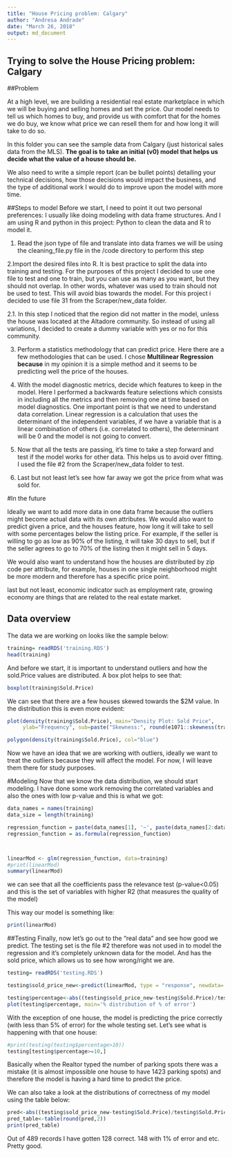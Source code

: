 ```yaml
---
title: "House Pricing problem: Calgary"
author: "Andresa Andrade"
date: "March 26, 2018"
output: md_document
---
```



## Trying to solve the House Pricing problem: Calgary
##Problem

At a high level, we are building a residential real estate marketplace in which we will be buying and selling homes and set the price. Our model needs to tell us which homes to buy, and provide us with comfort that for the homes we do buy, we know what price we can resell them for and how long it will take to do so. 


In this folder you can see the sample data from Calgary (just historical sales data from the MLS). **The goal is to take  an initial (v0) model that helps us decide what the value of a house should be.**

We also need to write a simple report (can be bullet points) detailing your technical decisions, how those decisions would impact the business, and the type of additional work I would do to improve upon the model with more time. 


##Steps to model
Before we start, I need to point it out two personal preferences: I usually like doing modeling with data frame structures. And I am using R and python in this project: Python to clean the data and R to model it.


1. Read the json type of file and translate into data frames we will be using the cleaning_file.py file in the /code directory to perform this step

2.Import the desired files into R. It is best practice to split the data into training and testing. For the purposes of this project I decided to use one file to test and one to train, but you can use as many as you want, but they should not overlap. In other words, whatever was used to train should not be used to test. This will avoid bias towards the model. For this project i decided to use file 31 from the Scraper/new_data folder.

2.1. In this step I noticed that the region did not matter in the model, unless the house was located at the Altadore community. So instead of using all variations, I decided to create a dummy variable with yes or no for this community.

3. Perform a statistics methodology that can predict price. Here there are a few methodologies that can be used. I chose **Multilinear Regression because** in my opinion it is a simple method and it seems to be predicting well the price of the houses.

4. With the model diagnostic metrics, decide which features to keep in the model. Here I performed a backwards feature selections which consists in including all the metrics and then removing one at time based on model diagnostics. One important point is that we need to understand data correlation. Linear regression is a calculation that uses the determinant of the independent variables, if we have a variable that is a linear combination of others (i.e. correlated to others), the determinant will be 0 and the model is not going to convert.

5. Now that all the tests are passing, it's time to take a step forward and test if the model works for other data. This helps us to avoid over fitting. I used the file #2 from the Scraper/new_data folder to test.

6. Last but not least let's see how far away we got the price from what was sold for.

#In the future

Ideally we want to add more data in one data frame because the outliers might become actual data with its own attributes. We would also want to predict given a price, and the houses feature, how long it will take to sell with some percentages below the listing price. For example, if the seller is willing to go as low as 90% of the listing, it will take 30 days to sell, but if the seller agrees to go to 70% of the listing then it might sell in 5 days.

We would also want to understand how the houses are distributed by zip code per attribute, for example, houses in one single neighborhood might be more modern and therefore has a specific price point.

last but not least, economic indicator such as employment rate, growing economy are things that are related to the real estate market.



## Data overview
The data we are working on looks like the sample below:
```r
training= readRDS('training.RDS')
head(training)
```



And before we start, it is important to understand outliers and how the sold.Price values are distributed. A box plot helps to see that:
```r
boxplot(training$Sold.Price)
```

We can see that there are a few houses skewed towards the $2M value. In the distribution this is even more evident:

```r
plot(density(training$Sold.Price), main="Density Plot: Sold Price", 
     ylab="Frequency", sub=paste("Skewness:", round(e1071::skewness(training$Sold.Price), 2))) 

polygon(density(training$Sold.Price), col="blue")
```

Now we have an idea that we are working with outliers, ideally we want to treat the outliers because they will affect the model. For now, I will leave them there for study purposes.

#Modeling
Now that we know the data distribution, we should start modeling. I have done some work removing the correlated variables and also the ones with low p-value and this is what we got:

```r
data_names = names(training)
data_size = length(training)

regression_function = paste(data_names[1], '~', paste(data_names[2:data_size], collapse = '+'))
regression_function = as.formula(regression_function)



linearMod <- glm(regression_function, data=training)
#print(linearMod) 
summary(linearMod)
```

we can see that all the coefficients pass the relevance test (p-value<0.05) and this is the set of variables with higher R2 (that measures the quality of the model)

This way our model is something like:
```r
print(linearMod) 
```


##Testing
Finally, now let's go out to the "real data" and see how good we predict. The testing set is the file #2 therefore was not used in to model the regression and it's completely unknown data for the model. And has the sold price, which allows us to see how wrong/right we are.

```r
testing= readRDS('testing.RDS')

testing$sold_price_new<-predict(linearMod, type = "response", newdata= testing)

testing$percentage<-abs((testing$sold_price_new-testing$Sold.Price)/testing$Sold.Price)
plot(testing$percentage, main='% distribution of % of error')

```

With the exception of one house, the model is predicting the price correctly (with less than 5% of error) for the whole testing set. Let's see what is happening with that one house:

```r
#print(testing(testing$percentage>10))
testing[testing$percentage>=10,]
```
Basically when the Realtor typed the number of parking spots there was a mistake (it is almost impossible one house to have 1423 parking spots) and therefore the model is having a hard time to predict the price.


We can also take a look at the distributions of correctness of my model using the table below:

```r
pred<-abs((testing$sold_price_new-testing$Sold.Price)/testing$Sold.Price)
pred_table<-table(round(pred,2))
print(pred_table)
```


Out of 489 records I have gotten 128 correct. 148 with 1% of error and etc. Pretty good.
